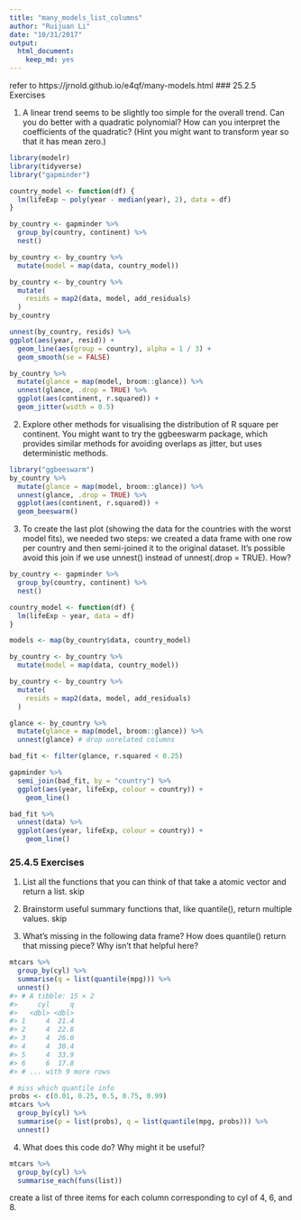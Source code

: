 ```yaml
---
title: "many_models_list_columns"
author: "Ruijuan Li"
date: "10/31/2017"
output: 
  html_document: 
    keep_md: yes
---
```


refer to https://jrnold.github.io/e4qf/many-models.html 
### 25.2.5 Exercises

1. A linear trend seems to be slightly too simple for the overall trend. Can you do better with a quadratic polynomial? How can you interpret the coefficients of the quadratic? (Hint you might want to transform year so that it has mean zero.)

```r
library(modelr)
library(tidyverse)
library("gapminder") 

country_model <- function(df) {
  lm(lifeExp ~ poly(year - median(year), 2), data = df)
}

by_country <- gapminder %>% 
  group_by(country, continent) %>% 
  nest()

by_country <- by_country %>%
  mutate(model = map(data, country_model))

by_country <- by_country %>% 
  mutate(
    resids = map2(data, model, add_residuals)
  )
by_country

unnest(by_country, resids) %>%
ggplot(aes(year, resid)) +
  geom_line(aes(group = country), alpha = 1 / 3) + 
  geom_smooth(se = FALSE)

by_country %>% 
  mutate(glance = map(model, broom::glance)) %>%
  unnest(glance, .drop = TRUE) %>%
  ggplot(aes(continent, r.squared)) +
  geom_jitter(width = 0.5) 
```

2. Explore other methods for visualising the distribution of R square per continent. You might want to try the ggbeeswarm package, which provides similar methods for avoiding overlaps as jitter, but uses deterministic methods.
```r
library("ggbeeswarm")
by_country %>% 
  mutate(glance = map(model, broom::glance)) %>%
  unnest(glance, .drop = TRUE) %>%
  ggplot(aes(continent, r.squared)) +
  geom_beeswarm()
```

3. To create the last plot (showing the data for the countries with the worst model fits), we needed two steps: we created a data frame with one row per country and then semi-joined it to the original dataset. It’s possible avoid this join if we use unnest() instead of unnest(.drop = TRUE). How? 
```r
by_country <- gapminder %>% 
  group_by(country, continent) %>% 
  nest() 

country_model <- function(df) {
  lm(lifeExp ~ year, data = df)
}

models <- map(by_country$data, country_model)

by_country <- by_country %>% 
  mutate(model = map(data, country_model))

by_country <- by_country %>% 
  mutate(
    resids = map2(data, model, add_residuals)
  )

glance <- by_country %>% 
  mutate(glance = map(model, broom::glance)) %>% 
  unnest(glance) # drop unrelated columns 

bad_fit <- filter(glance, r.squared < 0.25)

gapminder %>% 
  semi_join(bad_fit, by = "country") %>% 
  ggplot(aes(year, lifeExp, colour = country)) +
    geom_line()

bad_fit %>% 
  unnest(data) %>%
  ggplot(aes(year, lifeExp, colour = country)) +
    geom_line() 
```

### 25.4.5 Exercises

1. List all the functions that you can think of that take a atomic vector and return a list.
skip

2. Brainstorm useful summary functions that, like quantile(), return multiple values.
skip

3. What’s missing in the following data frame? How does quantile() return that missing piece? Why isn’t that helpful here?

```r
mtcars %>% 
  group_by(cyl) %>% 
  summarise(q = list(quantile(mpg))) %>% 
  unnest()
#> # A tibble: 15 × 2
#>     cyl     q
#>   <dbl> <dbl>
#> 1     4  21.4
#> 2     4  22.8
#> 3     4  26.0
#> 4     4  30.4
#> 5     4  33.9
#> 6     6  17.8
#> # ... with 9 more rows

# miss which quantile info 
probs <- c(0.01, 0.25, 0.5, 0.75, 0.99)
mtcars %>% 
  group_by(cyl) %>% 
  summarise(p = list(probs), q = list(quantile(mpg, probs))) %>% 
  unnest()  
```


4. What does this code do? Why might it be useful?

```r
mtcars %>% 
  group_by(cyl) %>% 
  summarise_each(funs(list)) 
```

create a list of three items for each column corresponding to cyl of 4, 6, and 8. 


